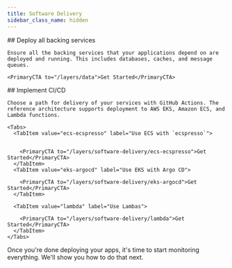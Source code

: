 ```yaml
---
title: Software Delivery
sidebar_class_name: hidden
---
```


<Intro>

</Intro>

<Steps>

  <Step>
    ## <StepNumber/> Deploy all backing services

    Ensure all the backing services that your applications depend on are deployed and running. This includes databases, caches, and message queues.

    <PrimaryCTA to="/layers/data">Get Started</PrimaryCTA>
  </Step>

  <Step>
    ## <StepNumber/> Implement CI/CD

    Choose a path for delivery of your services with GitHub Actions. The reference architecture supports deployment to AWS EKS, Amazon ECS, and Lambda functions.

    <Tabs>
      <TabItem value="ecs-ecspresso" label="Use ECS with `ecspresso`">


        <PrimaryCTA to="/layers/software-delivery/ecs-ecspresso">Get Started</PrimaryCTA>
      </TabItem>
      <TabItem value="eks-argocd" label="Use EKS with Argo CD">

        <PrimaryCTA to="/layers/software-delivery/eks-argocd">Get Started</PrimaryCTA>
      </TabItem>

      <TabItem value="lambda" label="Use Lambas">

        <PrimaryCTA to="/layers/software-delivery/lambda">Get Started</PrimaryCTA>
      </TabItem>
    </Tabs>

  </Step>

</Steps>

Once you're done deploying your apps, it's time to start monitoring everything. We'll show you how to do that next.

